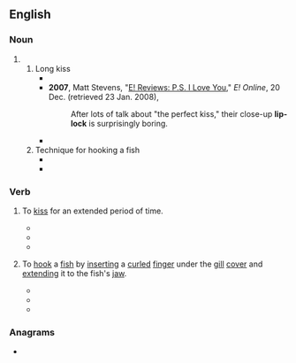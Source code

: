 {{also|liplock|lip lock}}
==English==

===Noun===
{{en-noun|~}}

# {{alternative spelling of|en|liplock}}
## Long kiss
##* {{quote-book|en|year=1997 |title=Mademoiselle: The Magazine for the Smart Young Woman|author=|page= |ISBN=|passage=But if he's recently switched from cheek-peck to '''lip-lock''', something's up. }}
##* '''2007''', Matt Stevens, "[https://web.archive.org/web/20071224083125/http://www.eonline.com/movies/e_reviews/index.jsp?uuid=aca964d8-c366-43ff-9aa8-5ac93852fc4d&sid=fd-reviews E! Reviews: P.S. I Love You]," ''E! Online'', 20 Dec. (retrieved 23 Jan. 2008),
##*: After lots of talk about "the perfect kiss," their close-up '''lip-lock''' is surprisingly boring.
##* {{quote-book|en|year=2008  |title=Unlawful Contact |author=Pamela Clare |page=147 |ISBN=|passage=A couple minutes of '''lip-lock''', and she'd been trying to get into his pants.}}
## Technique for hooking a fish
##* {{quote-book|en|year=1974 |title=The ABC's of fishing |author=Bob Zwirz |page=48 |ISBN=|passage=Many bass anglers I've known prefer a '''lip-lock''' to this gill method, and it surely does work for hoisting ol' funnel-mouth into the boat.}}
##* {{quote-book|en|year=1993  |title=Pike on the Fly|author=Barry Reynolds, ‎John Berryman |page=129 |ISBN=|passage=The Leech Lake '''lip-lock''' may sound more difficult, but it's really quite easy to perform and works well on a pike that persists in rolling away from you.}}

===Verb===
{{en-verb}}

# {{lb|en|slang|chiefly|US}} To [[kiss]] for an extended period of time.
#* {{quote-book|en|year=2008  |title=Loose Lips #2|author=Jordan Cooke |page= |ISBN=|passage=And I'm hardly a lesbian assistant! I mean, I am an assistant, and I do like Ellen DeGeneres's talk show, and sometimes I watch The L Word, but that doesn't mean I want to '''lip-lock''' the ladies.}}
#* {{quote-book|en|year=2009  |title=So Beautiful: Divine Design for Life and the Church|author=Leonard Sweet |page= |ISBN=|passage=In Psalm 85, it says that "justice and peace/ mercy and truth" have kissed. In Jesus they '''lip-locked''' forever.}}
#* {{quote-book|en|year=2010 |title=Amy's Dreams  |author=Wes E. Samuels |page=52 |ISBN=|passage=Michelle and Evan begin to '''lip-lock''', and Amy tries not to watch.}}
# {{lb|en|fishing}} To [[hook]] a [[fish]] by [[insert]]ing a [[curled]] [[finger]] under the [[gill]] [[cover]] and [[extend]]ing it to the fish's [[jaw]]. 
#* {{quote-book|en|year=1992  |title=Michigan Out-of-doors - Volume 46 |author=|page=40 |ISBN=|passage=Never try to '''lip-lock''' a brawling bigmouth after dark.}}
#* {{quote-book|en|year=2007  |title=Field and Stream - Volume 112 |author=|page= 70|ISBN=|passage=If any professional angler can tell you the best way to '''lip-lock''' a lunker, it's Jimmy Houston.}}
#* {{quote-book|en|year=2008 |title=Pro Tactics<sup>TM</sup>: Muskie|author=Jack Burns, ‎Rob Kimm |page=52 |ISBN=|passage=To '''lip-lock''' a fish, curl your index and middle finger, then gently slide those two fingers under the gill cover and forward toward the fish's nose, applying slight outward pressure with your fingertips until your fingers stop just under the fish's jaw.}}

===Anagrams===
* {{anagrams|en|a=cikllop|Pollick|pillock}}